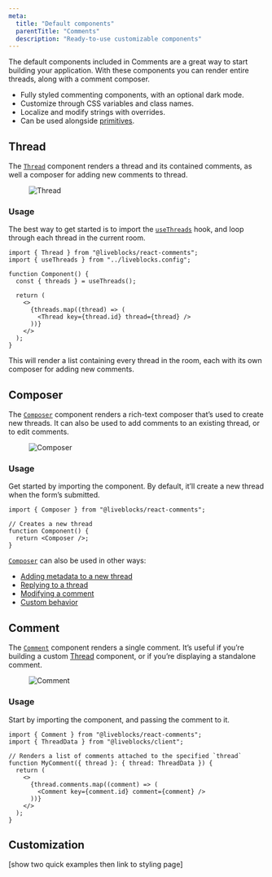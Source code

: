 ```yaml
---
meta:
  title: "Default components"
  parentTitle: "Comments"
  description: "Ready-to-use customizable components"
---
```


The default components included in Comments are a great way to start building
your application. With these components you can render entire threads, along
with a comment composer.

- Fully styled commenting components, with an optional dark mode.
- Customize through CSS variables and class names.
- Localize and modify strings with overrides.
- Can be used alongside [primitives](/docs/products/comments/primitives).

## Thread

The [`Thread`][] component renders a thread and its contained comments, as well
a composer for adding new comments to thread.

<Figure>
  <Image
    src="/assets/comments/thread.png"
    alt="Thread"
    width={768}
    height={446}
  />
</Figure>

### Usage

The best way to get started is to import the [`useThreads`][] hook, and loop
through each thread in the current room.

```tsx highlight="5,9-11"
import { Thread } from "@liveblocks/react-comments";
import { useThreads } from "../liveblocks.config";

function Component() {
  const { threads } = useThreads();

  return (
    <>
      {threads.map((thread) => (
        <Thread key={thread.id} thread={thread} />
      ))}
    </>
  );
}
```

This will render a list containing every thread in the room, each with its own
composer for adding new comments.

## Composer

The [`Composer`][] component renders a rich-text composer that’s used to create
new threads. It can also be used to add comments to an existing thread, or to
edit comments.

<Figure>
  <Image
    src="/assets/comments/composer.png"
    alt="Composer"
    width={768}
    height={446}
  />
</Figure>

### Usage

Get started by importing the component. By default, it’ll create a new thread
when the form’s submitted.

```tsx
import { Composer } from "@liveblocks/react-comments";

// Creates a new thread
function Component() {
  return <Composer />;
}
```

[`Composer`][] can also be used in other ways:

- [Adding metadata to a new thread](/docs/api-reference/liveblocks-react-comments#Adding-thread-metadata)
- [Replying to a thread](/docs/api-reference/liveblocks-react-comments#Replying-to-a-thread)
- [Modifying a comment](/docs/api-reference/liveblocks-react-comments#Modifying-a-comment)
- [Custom behavior](/docs/api-reference/liveblocks-react-comments#Custom-behavior)

## Comment

The [`Comment`][] component renders a single comment. It’s useful if you’re
building a custom [Thread](#Thread) component, or if you’re displaying a
standalone comment.

<Figure>
  <Image
    src="/assets/comments/comment.png"
    alt="Comment"
    width={768}
    height={446}
  />
</Figure>

### Usage

Start by importing the component, and passing the comment to it.

```tsx highlight="9"
import { Comment } from "@liveblocks/react-comments";
import { ThreadData } from "@liveblocks/client";

// Renders a list of comments attached to the specified `thread`
function MyComment({ thread }: { thread: ThreadData }) {
  return (
    <>
      {thread.comments.map((comment) => (
        <Comment key={comment.id} comment={comment} />
      ))}
    </>
  );
}
```

[`Composer`]: /docs/api-reference/liveblocks-react-comments#Composer
[`Comment`]: /docs/api-reference/liveblocks-react-comments#Comment
[`Thread`]: /docs/api-reference/liveblocks-react-comments#Thread
[`useThreads`]: /docs/api-reference/liveblocks-react#useThreads

## Customization

[show two quick examples then link to styling page]
